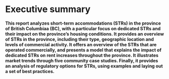 # Executive summary {-}

**This report analyzes short-term accommodations (STRs) in the province of British Columbiaa (BC), with a particular focus on dedicated STRs and their impact on the province's housing conditions. It provides an overview of STRs in the province, including their type, geographic location and levels of commercial activity. It offers an overview of the STRs that are operated commercially, and presents a model that explains the impact of dedicated STRs on rent increases throughout the province. It illustrates market trends through five community case studies. Finally, it provides an analysis of regulatory options for STRs, using examples and laying out a set of best practices.**

\noindent\rule{\textwidth}{1pt}

<!-- **SHORT-TERM RENTALS IN BRITISH COLUMBIA: MARKET OVERVIEW** -->

<!-- - There are on a daily average 16,080 active STR listings in British Columbia housing units in 2021, which collectively earned $663.2 million in revenue. -->
<!-- - The average number of active listings declined by 32.2% compared to 2019, while revenue decreased by 19.9%. -->
<!-- - The percentage of STR listings operated as entire-home listings was 86.2% in 2021, noticeably more than 2019's 79.0% -->
<!-- - Revenue is distributed unevenly among hosts, with the top 10% of hosts earning 55.4% of revenues and the top 1% earning 25.2% of all revenues. -->
<!-- - Multilistings account for almost half (47.5%) of STR listings in the province, earning 52.7% of total host revenue. -->
<!-- - The Covid-19 pandemic has caused reservations to drop by 22.8% in 2020 compared to 2019, and continued decreasing by 12.1% in 2021 compared to 2020. Nightly prices on the other hand witnessed different trends depending on market type. In central cities and the rest of the large urban regions, prices fell precipitously
in 2020, while prices increased substantially in smaller communities and resort towns. -->

<!-- **THE IMPACT OF SHORT-TERM RENTALS ON HOUSING AVAILABILITY AND AFFORDABILITY IN BRITISH COLUMBIA** -->

<!-- - At the end of 2021, short-term rentals were taking 13,730 housing units off of BC’s long-term
market, a 13.9% decline compared to 2019. -->
<!-- - Using a regression model, we found that an increase of one dedicated STR per 100 rental units predicts that average rents in the neighbourhood will be $44.97 higher. -->
<!-- - From 2016-2021, we estimate that, if there had been no commercial STRs, BC renters would have saved $2.0 billion in rent. -->
<!-- - During the 2017-2019 pre-pandemic period, the proliferation of dedicated STRs across BC accounts for fully 19.3% of the increases in rents which BC households were subjected to. -->
<!-- - In 2020, when the number of commercial STRs plummeted because of the pandemic, our estimate is that 2020 rents increased 29.9% less than they otherwise would have, because of the decrease in commercial STRs that year. -->
<!-- - If the province’s STR market returns to its pre-pandemic trajectory by the end of 2023, the loss of housing to STRs will be expected to drive up average monthly rents in medium and large cities in the province by $52.35 above their levels at the end of 2021. -->

<!-- **COMMUNITY CASE STUDIES** -->

<!-- - The reservations and nightly prices dropped dramatically in the City of Vancouver because of the Covid-19 pandemic. STR reservations from March 2020 through March 2022 have been only 35.7% of what would have been expected for this time period and prices were 18.9% less.
lower than the pre-pandemic trend  -->
<!-- - We estimate that rents in Vancouver increased 97.6% less than they otherwise would have, because of the decrease in commercial STRs that year. -->
<!-- In Richmond, during the 2017-2019 pre-pandemic period, the increase of dedicated STRs accounts for 37.2% of the increases in rents which Richmond households were subjected to. -->
<!-- In Nanaimo, STR reservation from March 2020 through March 2022 have been only 44.8% of what would have been expected for this time, but, at the same time, average nightly prices have been elevated 13.5% over their pre-pandemic trend. -->
<!--During the summer high season in 2021 in Kelowna, average nightly prices were 23.4% higher than the pre-pandemic trend, consistent with the pattern observed provincially, where international travel was cancelled and diverted to regional destinations, causing STR demand outside the major cities to remain reasonable strong, while supply constraints led that demand to manifest as higher prices rather than more listings. -->
<!-- If STR activity returns to pre-pandemic trends in Summerland, the revival in STR activity will drive up average monthly rents by $143.14 above their levels at the end of 2021. -->

<!-- **NAVIGATING SHORT-TERM RENTAL REGULATIONS** -->

<!-- - TKTK. -->
<!-- - TKTK -->

\newpage